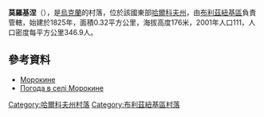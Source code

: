 {{coord|48|56|33|N|36|38|0|E|scale:100000_region:UA|display=title}}

'''莫羅基涅'''（{{lang-uk|Морокине}}），是[[烏克蘭|烏克蘭]]的村落，位於該國東部[[哈爾科夫州|哈爾科夫州]]，由[[布利茲紐基區|布利茲紐基區]]負責管轄，始建於1825年，面積0.32平方公里，海拔高度176米，2001年人口111，人口密度每平方公里346.9人。

==參考資料==
* [http://gska2.rada.gov.ua/pls/z7502/A005?rdat1=09.01.2009&rf7571=32307 Морокине]{{dead link|date=2018年4月 |bot=InternetArchiveBot |fix-attempted=yes }}
* [http://weather.in.ua/ua/har'kovskaja/16307 Погода в селі Морокине]

{{DEFAULTSORT:Морокине}}
[[Category:哈爾科夫州村落|Category:哈爾科夫州村落]]
[[Category:布利茲紐基區村落|Category:布利茲紐基區村落]]


{{Kharkiv-geo-stub}}